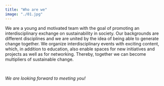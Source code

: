 ```yaml
---
title: "Who are we"
image: "./01.jpg"
---
```


We are a young and motivated team with the goal of promoting an interdisciplinary exchange on sustainability in society. 
Our backgrounds are different disciplines and we are united by the idea of being able to generate change together.
We organize interdisciplinary events with exciting content, which, in addition to education, also enable spaces for new initiatives and projects as well as for
networking. 
Thereby, together we can become multipliers of sustainable change.


<br />

_We are looking forward to meeting you!_
